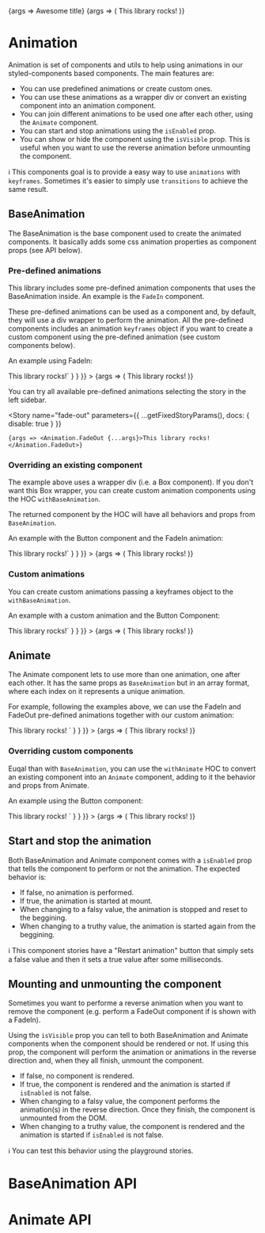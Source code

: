 
<Meta title="Components/Animation" component={Animation.Animate} decorators={[AnimationDecorator]} />

<Story name="playground" args={{}} parameters={getPlaygroundStoryParams()}>
	{args => <Animation.FadeIn {...args}>Awesome title</Animation.FadeIn>}
</Story>

<Story name="playground multiple" args={{}} parameters={getPlaygroundStoryParams()}>
	{args => (
		<Animation.Animate
			{...args}
			animation={[Animation.FadeInAnimation, CustomAnimation, Animation.FadeOutAnimation, Animation.FadeInAnimation]}
			duration={['2s', '1s', '1s', '2s']}
		>
			This library rocks!
		</Animation.Animate>
	)}
</Story>

# Animation

Animation is set of components and utils to help using animations in our styled-components based components. The main features are:

- You can use predefined animations or create custom ones.
- You can use these animations as a wrapper div or convert an existing component into an animation component.
- You can join different animations to be used one after each other, using the `Animate` component.
- You can start and stop animations using the `isEnabled` prop.
- You can show or hide the component using the `isVisible` prop. This is useful when you want to use the reverse animation before unmounting the component.

ℹ️ This components goal is to provide a easy way to use `animations` with `keyframes`. Sometimes it's easier to simply use `transitions` to achieve the same result.

## BaseAnimation

The BaseAnimation is the base component used to create the animated components. It basically adds some css animation properties as component props (see API below).

### Pre-defined animations

This library includes some pre-defined animation components that uses the BaseAnimation inside. An example is the `FadeIn` component.

These pre-defined animations can be used as a component and, by default, they will use a div wrapper to perform the animation.
All the pre-defined components includes an animation `keyframes` object if you want to create a custom component using the pre-defined animation (see custom components below).

An example using FadeIn:

<Canvas>
	<Story
		name="fade-in"
		parameters={{
			...getFixedStoryParams(),
			docs: {
				source: {
					code: `<Animation.FadeIn duration="2s">This library rocks!</Animation.FadeIn>`
				}
			}
		}}
	>
		{args => (
			<Animation.FadeIn {...args} duration="2s">
				This library rocks!
			</Animation.FadeIn>
		)}
	</Story>
</Canvas>

You can try all available pre-defined animations selecting the story in the left sidebar.

<Story
	name="fade-out"
	parameters={{
		...getFixedStoryParams(),
		docs: { disable: true }
	}}
>
	{args => <Animation.FadeOut {...args}>This library rocks!</Animation.FadeOut>}
</Story>

### Overriding an existing component

The example above uses a wrapper div (i.e. a Box component). If you don't want this Box wrapper, you can create custom animation components using the HOC `withBaseAnimation`.

The returned component by the HOC will have all behaviors and props from `BaseAnimation`.

An example with the Button component and the FadeIn animation:

<Canvas>
	<Story
		name="with custom cumponent"
		parameters={{
			...getFixedStoryParams(),
			docs: {
				source: {
					code: `
const AnimatedButton = Animation.withBaseAnimation(
  Button,
  Animation.FadeInAnimation
);
<AnimatedButton duration="2s">This library rocks!</AnimatedButton>`
				}
			}
		}}
	>
		{args => (
			<AnimatedButton {...args} duration="2s">
				This library rocks!
			</AnimatedButton>
		)}
	</Story>
</Canvas>

### Custom animations

You can create custom animations passing a keyframes object to the `withBaseAnimation`.

An example with a custom animation and the Button Component:

<Canvas>
	<Story
		name="with custom animation"
		parameters={{
			...getFixedStoryParams(),
			docs: {
				source: {
					code: `
const CustomAnimation = keyframes\`
  from {
    transform: scale(.5) translateX(0);
  }
  50% {
    transform: scale(1.5) translateX(75px);
  }
  to {
    transform: scale(1) translateX(150px);
  }
\`;
const CustomAnimatedButton = Animation.withBaseAnimation(
  Button,
  CustomAnimation
);
<CustomAnimatedButton duration="2s">This library rocks!</CustomAnimatedButton>`
				}
			}
		}}
	>
		{args => (
			<CustomAnimatedButton {...args} duration="2s">
				This library rocks!
			</CustomAnimatedButton>
		)}
	</Story>
</Canvas>

## Animate

The Animate component lets to use more than one animation, one after each other. It has the same props as `BaseAnimation` but in an array format, where each index on it represents a unique animation.

For example, following the examples above, we can use the FadeIn and FadeOut pre-defined animations together with our custom animation:

<Canvas>
	<Story
		name="with multiple animations"
		parameters={{
			...getFixedStoryParams(),
			docs: {
				source: {
					code: `
const CustomAnimation = keyframes\`
  from {
    transform: scale(.5) translateX(0);
  }
  50% {
    transform: scale(1.5) translateX(75px);
  }
  to {
    transform: scale(1) translateX(150px);
  }
\`;
<Animation.Animate
  animation={[
    CustomAnimation,
    CustomAnimation,
    Animation.FadeOutAnimation,
    Animation.FadeInAnimation
  ]}
  direction={['normal', 'reverse', 'normal', 'normal']}
  duration={['1s', '2000ms', '2.5s', '2s']}
>
  This library rocks!
</Animation.Animate>`
				}
			}
		}}
	>
		{args => (
			<Animation.Animate
				{...args}
				animation={[CustomAnimation, CustomAnimation, Animation.FadeOutAnimation, Animation.FadeInAnimation]}
				direction={['normal', 'reverse', 'normal', 'normal']}
				duration={['1s', '2000ms', '2.5s', '2s']}
			>
				This library rocks!
			</Animation.Animate>
		)}
	</Story>
</Canvas>

### Overriding custom components

Euqal than with `BaseAnimation`, you can use the `withAnimate` HOC to convert an existing component into an `Animate` component, adding to it the behavior and props from Animate.

An example using the Button component:

<Canvas>
	<Story
		name="existing component with multiple animations"
		parameters={{
			...getFixedStoryParams(),
			docs: {
				source: {
					code: `
const CustomAnimation = keyframes\`
  from {
    transform: scale(.5) translateX(0);
  }
  50% {
    transform: scale(1.5) translateX(75px);
  }
  to {
    transform: scale(1) translateX(150px);
  }
\`;
const ButtonAnimate = Animation.withAnimate(Button);
<ButtonAnimate
  animation={[
    CustomAnimation,
    CustomAnimation,
    Animation.FadeOutAnimation,
    Animation.FadeInAnimation
  ]}
  direction={['normal', 'reverse', 'normal', 'normal']}
  duration={['1s', '2000ms', '2.5s', '2s']}
>
  This library rocks!
</ButtonAnimate>`
				}
			}
		}}
	>
		{args => (
			<ButtonAnimate
				{...args}
				animation={[CustomAnimation, CustomAnimation, Animation.FadeOutAnimation, Animation.FadeInAnimation]}
				direction={['normal', 'reverse', 'normal', 'normal']}
				duration={['1s', '2000ms', '2.5s', '2s']}
			>
				This library rocks!
			</ButtonAnimate>
		)}
	</Story>
</Canvas>

## Start and stop the animation

Both BaseAnimation and Animate component comes with a `isEnabled` prop that tells the component to perform or not the animation. The expected behavior is:

- If false, no animation is performed.
- If true, the animation is started at mount.
- When changing to a falsy value, the animation is stopped and reset to the beggining.
- When changing to a truthy value, the animation is started again from the beggining.

ℹ️ This component stories have a "Restart animation" button that simply sets a false value and then it sets a true value after some milliseconds.

## Mounting and unmounting the component

Sometimes you want to performe a reverse animation when you want to remove the component (e.g. perform a FadeOut component if is shown with a FadeIn).

Using the `isVisible` prop you can tell to both BaseAnimation and Animate components when the component should be rendered or not. If using this prop, the component will perform the animation or animations in the reverse direction and, when they all finish, unmount the component.

- If false, no component is rendered.
- If true, the component is rendered and the animation is started if `isEnabled` is not false.
- When changing to a falsy value, the component performs the animation(s) in the reverse direction. Once they finish, the component is unmounted from the DOM.
- When changing to a truthy value, the component is rendered and the animation is started if `isEnabled` is not false.

ℹ️ You can test this behavior using the playground stories.

# BaseAnimation API

<ArgsTable of={Animation.BaseAnimation} />

# Animate API

<ArgsTable of={Animation.Animate} />
